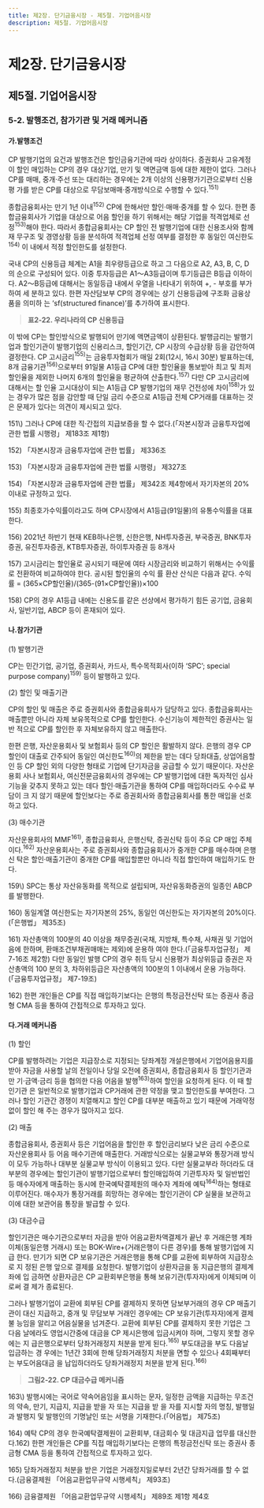 ```yaml
---
title: 제2장. 단기금융시장 - 제5절. 기업어음시장
description: 제5절. 기업어음시장
---
```


# 제2장. 단기금융시장

## 제5절. 기업어음시장

### 5-2. 발행조건, 참가기관 및 거래 메커니즘

#### 가.발행조건

CP 발행기업의 요건과 발행조건은 할인금융기관에 따라 상이하다. 증권회사 고유계정
이 할인 매입하는 CP의 경우 대상기업, 만기 및 액면금액 등에 대한 제한이 없다. 그러나
CP를 매매, 중개·주선 또는 대리하는 경우에는 2개 이상의 신용평가기관으로부터 신용평
가를 받은 CP를 대상으로 무담보매매·중개방식으로 수행할 수 있다.$^{151)}$

종합금융회사는 만기 1년 이내$^{152)}$ CP에 한해서만 할인·매매·중개를 할 수 있다. 한편 종합금융회사가 기업을 대상으로 어음 할인을 하기 위해서는 해당 기업을 적격업체로 선
정$^{153)}$해야 한다. 따라서 종합금융회사는 CP 할인 전 발행기업에 대한 신용조사와 함께 재
무구조 및 경영상황 등을 분석하여 적격업체 선정 여부를 결정한 후 동일인 여신한도$^{154)}$ 이
내에서 적정 할인한도를 설정한다.

국내 CP의 신용등급 체계는 A1을 최우량등급으로 하고 그 다음으로 A2, A3, B, C, D
의 순으로 구성되어 있다. 이중 투자등급은 A1〜A3등급이며 투기등급은 B등급 이하이다.
A2〜B등급에 대해서는 동일등급 내에서 우열을 나타내기 위하여 +, - 부호를 부가하여 세
분하고 있다. 한편 자산담보부 CP의 경우에는 상기 신용등급에 구조화 금융상품을 의미하
는 ‘sf(structured finance)’를 추가하여 표시한다.

> __표2-22. 우리나라의 CP 신용등급__

<GCenterImg src ="/fm/t2-22.png" caption="표2-22. 우리나라의 CP 신용등급"/>


이 밖에 CP는 할인방식으로 발행되어 만기에 액면금액이 상환된다. 발행금리는 발행기
업과 할인기관이 발행기업의 신용리스크, 할인기간, CP 시장의 수급상황 등을 감안하여
결정한다. CP 고시금리$^{155)}$는 금융투자협회가 매일 2회(12시, 16시 30분) 발표하는데, 8개
금융기관$^{156)}$으로부터 91일물 A1등급 CP에 대한 할인율을 통보받아 최고 및 최저 할인율을 제외한 나머지 6개의 할인율을 평균하여 산출한다.$^{157)}$ 다만 CP 고시금리에 대해서는 할
인율 고시대상이 되는 A1등급 CP 발행기업의 재무 건전성에 차이$^{158)}$가 있는 경우가 많은
점을 감안할 때 단일 금리 수준으로 A1등급 전체 CP거래를 대표하는 것은 문제가 있다는
의견이 제시되고 있다.

<GComment>
151\) 그러나 CP에 대한 직·간접의 지급보증을 할 수 없다.(「자본시장과 금융투자업에 관한 법률 시행령」 제183조 제1항)

152\) 「자본시장과 금융투자업에 관한 법률」 제336조

153\) 「자본시장과 금융투자업에 관한 법률 시행령」 제327조

154\) 「자본시장과 금융투자업에 관한 법률」 제342조 제4항에서 자기자본의 20% 이내로 규정하고 있다.

155\) 최종호가수익률이라고도 하며 CP시장에서 A1등급(91일물)의 유통수익률을 대표한다.

156\) 2021년 하반기 현재 KEB하나은행, 신한은행, NH투자증권, 부국증권, BNK투자증권, 유진투자증권, KTB투자증권, 하이투자증권 등
8개사

157\) 고시금리는 할인율로 공시되기 때문에 여타 시장금리와 비교하기 위해서는 수익률로 전환하여 비교하여야 한다. 공시된 할인율의 수익
률 환산 산식은 다음과 같다. 수익률 = (365×CP할인율)/(365-(91×CP할인율))×100

158\) CP의 경우 A1등급 내에는 신용도를 같은 선상에서 평가하기 힘든 공기업, 금융회사, 일반기업, ABCP 등이 혼재되어 있다.
</GComment>


#### 나.참가기관

(1) 발행기관

CP는 민간기업, 공기업, 증권회사, 카드사, 특수목적회사(이하 ‘SPC’; special purpose
company)$^{159)}$ 등이 발행하고 있다.

(2) 할인 및 매출기관

CP의 할인 및 매출은 주로 증권회사와 종합금융회사가 담당하고 있다. 종합금융회사는
매출뿐만 아니라 자체 보유목적으로 CP를 할인한다. 수신기능이 제한적인 증권사는 일반
적으로 CP를 할인한 후 자체보유하지 않고 매출한다.

한편 은행, 자산운용회사 및 보험회사 등의 CP 할인은 활발하지 않다. 은행의 경우 CP
할인이 대출로 간주되어 동일인 여신한도$^{160)}$의 제한을 받는 데다 당좌대출, 상업어음할인
등 CP 할인 외의 다양한 형태로 기업에 단기자금을 공급할 수 있기 때문이다. 자산운용회
사나 보험회사, 여신전문금융회사의 경우에는 CP 발행기업에 대한 독자적인 심사기능을
갖추지 못하고 있는 데다 할인·매출기관을 통하여 CP를 매입하더라도 수수료 부담이 크
지 않기 때문에 할인보다는 주로 증권회사와 종합금융회사를 통한 매입을 선호하고 있다.

(3) 매수기관

자산운용회사의 MMF$^{161)}$, 종합금융회사, 은행신탁, 증권신탁 등이 주요 CP 매입 주체
이다.$^{162)}$ 자산운용회사는 주로 증권회사와 종합금융회사가 중개한 CP를 매수하며 은행신
탁은 할인·매출기관이 중개한 CP를 매입할뿐만 아니라 직접 할인하여 매입하기도 한다.

<GComment>
159\) SPC는 통상 자산유동화를 목적으로 설립되며, 자산유동화증권의 일종인 ABCP를 발행한다.

160\) 동일계열 여신한도는 자기자본의 25%, 동일인 여신한도는 자기자본의 20%이다.(「은행법」 제35조)

161\) 자산총액의 100분의 40 이상을 채무증권(국채, 지방채, 특수채, 사채권 및 기업어음에 한하며, 환매조건부채권매매는 제외)에 운용하
여야 한다.(「금융투자업규정」 제7-16조 제2항) 다만 동일인 발행 CP의 경우 취득 당시 신용평가 최상위등급 증권은 자산총액의 100
분의 3, 차하위등급은 자산총액의 100분의 1 이내에서 운용 가능하다.(「금융투자업규정」 제7-19조)

162\) 한편 개인들은 CP를 직접 매입하기보다는 은행의 특정금전신탁 또는 증권사 종금형 CMA 등을 통하여 간접적으로 투자하고 있다.
</GComment>

#### 다.거래 메커니즘

(1) 할인

CP를 발행하려는 기업은 지급장소로 지정되는 당좌계정 개설은행에서 기업어음용지를
받아 자금을 사용할 날의 전일이나 당일 오전에 증권회사, 종합금융회사 등 할인기관과 만
기·금액·금리 등을 협의한 다음 어음을 발행$^{163)}$하여 할인을 요청하게 된다. 이 때 할인기관
은 일반적으로 발행기업과 CP거래에 관한 약정을 맺고 할인한도를 부여한다. 그러나 할인
기관간 경쟁이 치열해지고 할인 CP를 대부분 매출하고 있기 때문에 거래약정 없이 할인
해 주는 경우가 많아지고 있다.

(2) 매출

종합금융회사, 증권회사 등은 기업어음을 할인한 후 할인금리보다 낮은 금리 수준으로
자산운용회사 등 어음 매수기관에 매출한다. 거래방식으로는 실물교부와 통장거래 방식
이 모두 가능하나 대부분 실물교부 방식이 이용되고 있다. 다만 실물교부라 하더라도 대
부분의 경우에는 할인기관이 발행기업으로부터 할인매입하여 기관투자자 및 일반법인 등
매수자에게 매출하는 동시에 한국예탁결제원의 매수자 계좌에 예탁$^{164)}$하는 형태로 이루어진다. 매수자가 통장거래를 희망하는 경우에는 할인기관이 CP 실물을 보관하고 이에 대한
보관어음 통장을 발급할 수 있다.

(3) 대금수급

할인기관은 매수기관으로부터 자금을 받아 어음교환차액결제가 끝난 후 거래은행 계좌
이체(동일은행 거래시) 또는 BOK-Wire+(거래은행이 다른 경우)를 통해 발행기업에 지급
한다. 만기가 되면 CP 보유기관은 거래은행을 통해 CP를 교환에 회부하여 지급장소로 지
정된 은행 앞으로 결제를 요청한다. 발행기업이 상환자금을 동 지급은행의 결제계좌에 입
금하면 상환자금은 CP 교환회부은행을 통해 보유기관(투자자)에게 이체되며 이로써 결
제가 종료된다.

그러나 발행기업이 교환에 회부된 CP를 결제하지 못하면 담보부거래의 경우 CP 매출기
관이 대신 지급하고, 중개 및 무담보부 거래인 경우에는 CP 보유기관(투자자)에게 결제불
능임을 알리고 어음실물을 넘겨준다. 교환에 회부된 CP를 결제하지 못한 기업은 그 다음
날에라도 영업시간중에 대금을 CP 제시은행에 입금시켜야 하며, 그렇지 못할 경우에는 지
급은행으로부터 당좌거래정지 처분을 받게 된다.$^{165)}$ 부도대금을 부도 다음날 입금하는 경
우에는 1년간 3회에 한해 당좌거래정지 처분을 면할 수 있으나 4회째부터는 부도어음대금
을 납입하더라도 당좌거래정지 처분을 받게 된다.$^{166)}$

> __그림2-22. CP 대금수급 메커니즘__

<GCenterImg src ="/fm/2-22.png" caption="그림2-22. CP 대금수급 메커니즘"/>


<GComment>
163\) 발행시에는 국어로 약속어음임을 표시하는 문자, 일정한 금액을 지급하는 무조건의 약속, 만기, 지급지, 지급을 받을 자 또는 지급을 받
을 자를 지시할 자의 명칭, 발행일과 발행지 및 발행인의 기명날인 또는 서명을 기재한다.(「어음법」 제75조)

164\) 예탁 CP의 경우 한국예탁결제원이 교환회부, 대금회수 및 대금지급 업무를 대신한다.162\) 한편 개인들은 CP를 직접 매입하기보다는 은행의 특정금전신탁 또는 증권사 종금형 CMA 등을 통하여 간접적으로 투자하고 있다.

165\) 당좌거래정지 처분을 받은 기업은 거래정지일로부터 2년간 당좌거래를 할 수 없다.(금융결제원 「어음교환업무규약 시행세칙」 제93조)

166\) 금융결제원 「어음교환업무규약 시행세칙」 제89조 제1항 제4호
</GComment>
